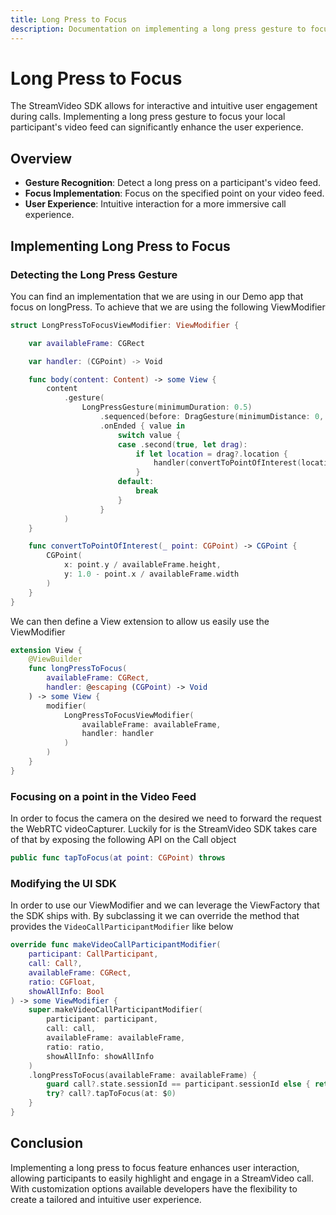 ```yaml
---
title: Long Press to Focus
description: Documentation on implementing a long press gesture to focus on a particular user in a StreamVideo call.
---
```


# Long Press to Focus

The StreamVideo SDK allows for interactive and intuitive user engagement during calls. Implementing a long press gesture to focus your local participant's video feed can significantly enhance the user experience.

## Overview

- **Gesture Recognition**: Detect a long press on a participant's video feed.
- **Focus Implementation**: Focus on the specified point on your video feed.
- **User Experience**: Intuitive interaction for a more immersive call experience.

## Implementing Long Press to Focus

### Detecting the Long Press Gesture

You can find an implementation that we are using in our Demo app that focus on longPress. To achieve that we are using the following ViewModifier
```swift
struct LongPressToFocusViewModifier: ViewModifier {

    var availableFrame: CGRect

    var handler: (CGPoint) -> Void

    func body(content: Content) -> some View {
        content
            .gesture(
                LongPressGesture(minimumDuration: 0.5)
                    .sequenced(before: DragGesture(minimumDistance: 0, coordinateSpace: .local))
                    .onEnded { value in
                        switch value {
                        case .second(true, let drag):
                            if let location = drag?.location {
                                handler(convertToPointOfInterest(location))
                            }
                        default:
                            break
                        }
                    }
            )
    }

    func convertToPointOfInterest(_ point: CGPoint) -> CGPoint {
        CGPoint(
            x: point.y / availableFrame.height,
            y: 1.0 - point.x / availableFrame.width
        )
    }
}
```

We can then define a View extension to allow us easily use the ViewModifier
```swift
extension View {
    @ViewBuilder
    func longPressToFocus(
        availableFrame: CGRect,
        handler: @escaping (CGPoint) -> Void
    ) -> some View {
        modifier(
            LongPressToFocusViewModifier(
                availableFrame: availableFrame,
                handler: handler
            )
        )
    }
}
```

### Focusing on a point in the Video Feed

In order to focus the camera on the desired we need to forward the request the WebRTC videoCapturer. Luckily for is the StreamVideo SDK takes care of that by exposing the following API on the Call object

```swift
public func tapToFocus(at point: CGPoint) throws
```

### Modifying the UI SDK

In order to use our ViewModifier and we can leverage the ViewFactory that the SDK ships with. By subclassing it we can override the method that provides the `VideoCallParticipantModifier` like below

```swift
override func makeVideoCallParticipantModifier(
    participant: CallParticipant,
    call: Call?,
    availableFrame: CGRect,
    ratio: CGFloat,
    showAllInfo: Bool
) -> some ViewModifier {
    super.makeVideoCallParticipantModifier(
        participant: participant,
        call: call,
        availableFrame: availableFrame,
        ratio: ratio,
        showAllInfo: showAllInfo
    )
    .longPressToFocus(availableFrame: availableFrame) {
        guard call?.state.sessionId == participant.sessionId else { return } // We are using this to only allow long pressing on our local video feed
        try? call?.tapToFocus(at: $0)
    }
}
```

## Conclusion

Implementing a long press to focus feature enhances user interaction, allowing participants to easily highlight and engage in a StreamVideo call. With customization options available developers have the flexibility to create a tailored and intuitive user experience.